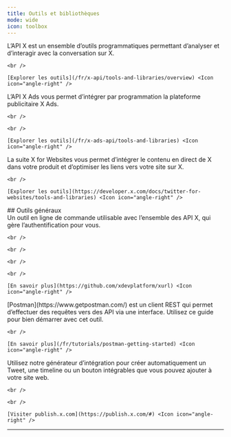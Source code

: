 ```yaml
---
title: Outils et bibliothèques
mode: wide
icon: toolbox
---
```


<CardGroup cols={3}>
  <Card title="X API" icon="square-x-twitter" iconType="solid">
    L’API X est un ensemble d’outils programmatiques permettant d’analyser et d’interagir avec la conversation sur X.

    <br />

    [Explorer les outils](/fr/x-api/tools-and-libraries/overview) <Icon icon="angle-right" />
  </Card>

  <Card title="X Ads API" icon="rectangle-ad" iconType="solid">
    L’API X Ads vous permet d’intégrer par programmation la plateforme publicitaire X Ads.

    <br />

    <br />

    [Explorer les outils](/fr/x-ads-api/tools-and-libraries) <Icon icon="angle-right" />
  </Card>

  <Card title="X for Websites" icon="laptop-code" iconType="solid">
    La suite X for Websites vous permet d’intégrer le contenu en direct de X dans votre produit et d’optimiser les liens vers votre site sur X.

    <br />

    [Explorer les outils](https://developer.x.com/docs/twitter-for-websites/tools-and-libraries) <Icon icon="angle-right" />
  </Card>
</CardGroup>

<div id="general-tools">
  ## Outils généraux
</div>

<CardGroup cols={3}>
  <Card title="xurl" icon="key" iconType="solid">
    Un outil en ligne de commande utilisable avec l’ensemble des API X, qui gère l’authentification pour vous.

    <br />

    <br />

    <br />

    <br />

    [En savoir plus](https://github.com/xdevplatform/xurl) <Icon icon="angle-right" />
  </Card>

  <Card title="Postman" icon="envelopes-bulk" iconType="solid">
    [Postman](https://www.getpostman.com/) est un client REST qui permet d’effectuer des requêtes vers des API via une interface. Utilisez ce guide pour bien démarrer avec cet outil.

    <br />

    [En savoir plus](/fr/tutorials/postman-getting-started) <Icon icon="angle-right" />
  </Card>

  <Card title="Générateur d’intégration" icon="terminal" iconType="solid">
    Utilisez notre générateur d’intégration pour créer automatiquement un Tweet, une timeline ou un bouton intégrables que vous pouvez ajouter à votre site web.

    <br />

    <br />

    [Visiter publish.x.com](https://publish.x.com/#) <Icon icon="angle-right" />
  </Card>
</CardGroup>

***